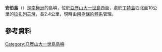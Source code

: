 {{Coord|69|13|S|72|0|W||display=title}}

'''安伯島'''（{{lang-en|Umber Island}}）是[[南極洲|南極洲]]的島嶼，位於[[亞歷山大一世島|亞歷山大一世島]]西面，處於[[丁特島|丁特島]]西北面10公里的[[拉扎列夫灣|拉扎列夫灣]]，長2.4公里，現時由[[南極條約體系|南極條約體系]]管理。

==參考資料==
{{usgs-gazetteer}}

{{DEFAULTSORT:Umber Island}}
[[Category:亞歷山大一世島島嶼|Category:亞歷山大一世島島嶼]]


{{AlexanderIsland-geo-stub}}